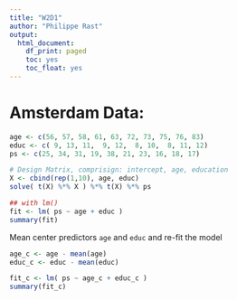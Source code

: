 ```yaml
---
title: "W2D1"
author: "Philippe Rast"
output:
  html_document:
    df_print: paged
    toc: yes
    toc_float: yes
---
```


# Amsterdam Data:

```r
age <- c(56, 57, 58, 61, 63, 72, 73, 75, 76, 83)
educ <- c( 9, 13, 11,  9, 12,  8, 10,  8, 11, 12)	
ps <- c(25, 34, 31, 19, 38, 21, 23, 16, 18, 17)

# Design Matrix, comprisign: intercept, age, education
X <- cbind(rep(1,10), age, educ)
solve( t(X) %*% X ) %*% t(X) %*% ps

## with lm()
fit <- lm( ps ~ age + educ )
summary(fit)

```

Mean center predictors `age` and `educ` and re-fit the model
```r

age_c <- age - mean(age)
educ_c <- educ - mean(educ)

fit_c <- lm( ps ~ age_c + educ_c )
summary(fit_c)
```
